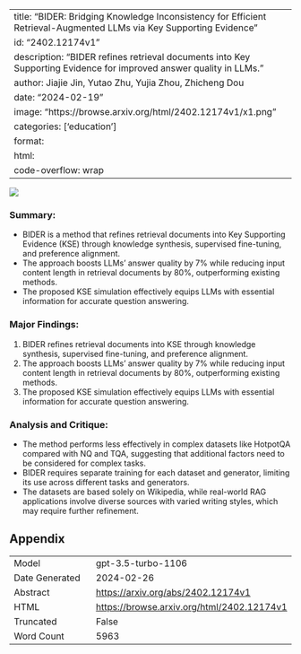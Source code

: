 
---
title: "BIDER: Bridging Knowledge Inconsistency for Efficient Retrieval-Augmented LLMs via Key Supporting Evidence"
id: "2402.12174v1"
description: "BIDER refines retrieval documents into Key Supporting Evidence for improved answer quality in LLMs."
author: Jiajie Jin, Yutao Zhu, Yujia Zhou, Zhicheng Dou
date: "2024-02-19"
image: "https://browse.arxiv.org/html/2402.12174v1/x1.png"
categories: ['education']
format:
  html:
    code-overflow: wrap
---

![](https://browse.arxiv.org/html/2402.12174v1/x1.png)

### **Summary:**
- BIDER is a method that refines retrieval documents into Key Supporting Evidence (KSE) through knowledge synthesis, supervised fine-tuning, and preference alignment.
- The approach boosts LLMs' answer quality by 7% while reducing input content length in retrieval documents by 80%, outperforming existing methods.
- The proposed KSE simulation effectively equips LLMs with essential information for accurate question answering.

### **Major Findings:**
1. BIDER refines retrieval documents into KSE through knowledge synthesis, supervised fine-tuning, and preference alignment.
2. The approach boosts LLMs' answer quality by 7% while reducing input content length in retrieval documents by 80%, outperforming existing methods.
3. The proposed KSE simulation effectively equips LLMs with essential information for accurate question answering.

### **Analysis and Critique:**
- The method performs less effectively in complex datasets like HotpotQA compared with NQ and TQA, suggesting that additional factors need to be considered for complex tasks.
- BIDER requires separate training for each dataset and generator, limiting its use across different tasks and generators.
- The datasets are based solely on Wikipedia, while real-world RAG applications involve diverse sources with varied writing styles, which may require further refinement.

## Appendix

|          |          |
|----------|----------|
| Model     | gpt-3.5-turbo-1106       |
| Date Generated     | 2024-02-26       |
| Abstract | [https://arxiv.org/abs/2402.12174v1](https://arxiv.org/abs/2402.12174v1)        |
| HTML     | [https://browse.arxiv.org/html/2402.12174v1](https://browse.arxiv.org/html/2402.12174v1)       |
| Truncated       | False       |
| Word Count       | 5963       |